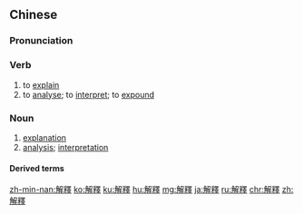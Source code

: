 {{also|解释}}
==Chinese==
{{zh-forms|s=解释}}

===Pronunciation===
{{zh-pron
|m=jiěshì
|c=gaai2 sik1
|h=pfs=n:kié-sṳt/s:kiái-sṳt
|mn=xm,zz,tw:kái-sek/qz:kái-siak
|cat=v,n
}}

===Verb===
{{zh-verb}}

# to [[explain]]
# to [[analyse]]; to [[interpret]]; to [[expound]]

===Noun===
{{zh-noun}}

# [[explanation]]
# [[analysis]]; [[interpretation]]

====Derived terms====
{{zh-der|考釋}}

{{zh-cat|Elementary}}

[[zh-min-nan:解釋]]
[[ko:解釋]]
[[ku:解釋]]
[[hu:解釋]]
[[mg:解釋]]
[[ja:解釋]]
[[ru:解釋]]
[[chr:解釋]]
[[zh:解釋]]